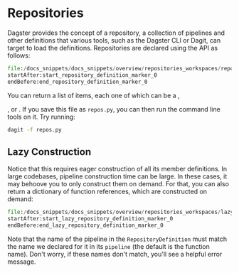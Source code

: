 
<DynamicMetaTags
  title="Repositories | Dagster"
  description="Dagster Repository is a collection of pipelines and other definitions that
various tools, such as the Dagster CLI or Dagit, can target to load the definitions."
/>

# Repositories

Dagster provides the concept of a repository, a collection of pipelines and other definitions that
various tools, such as the Dagster CLI or Dagit, can target to load the definitions. Repositories are
declared using the <PyObject module="dagster" object="RepositoryDefinition" /> API as follows:

```python literalinclude showLines startLine=24 caption=repos.py
file:/docs_snippets/docs_snippets/overview/repositories_workspaces/repository_definition.py
startAfter:start_repository_definition_marker_0
endBefore:end_repository_definition_marker_0
```

You can return a list of items, each one of which can be a <PyObject module="dagster" object="PipelineDefinition"/>,

<PyObject module="dagster" object="ScheduleDefinition" />, or <PyObject
  module="dagster"
  object="PartitionSetDefinition"
/>. If you save this file as `repos.py`, you can then run the command line tools
on it. Try running:

```bash
dagit -f repos.py
```

## Lazy Construction

Notice that this requires eager construction of all its member definitions. In large codebases,
pipeline construction time can be large. In these cases, it may behoove you to only construct them
on demand. For that, you can also return a dictionary of function references, which are constructed
on demand:

```python literalinclude showLines caption=repos.py
file:/docs_snippets/docs_snippets/overview/repositories_workspaces/lazy_repository_definition.py
startAfter:start_lazy_repository_definition_marker_0
endBefore:end_lazy_repository_definition_marker_0
```

Note that the name of the pipeline in the `RepositoryDefinition` must match the name we declared for
it in its `pipeline` (the default is the function name). Don't worry, if these names don't match,
you'll see a helpful error message.
